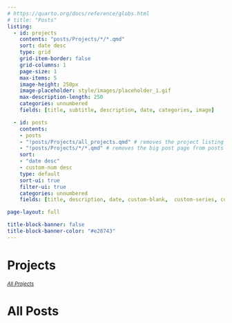 ```yaml
---
# https://quarto.org/docs/reference/globs.html
# title: "Posts"
listing:
  - id: projects
    contents: "posts/Projects/*/*.qmd"
    sort: date desc
    type: grid
    grid-item-border: false
    grid-columns: 1
    page-size: 1
    max-items: 5
    image-height: 250px
    image-placeholder: style/images/placeholder_1.gif
    max-description-length: 250
    categories: unnumbered
    fields: [title, subtitle, description, date, categories, image]

  - id: posts
    contents: 
    - posts
    - "!posts/Projects/all_projects.qmd" # removes the project listing page from posts
    - "!posts/Projects/*/*.qmd" # removes the big post page from posts (highlighted at top)
    sort: 
    - "date desc"
    - custom-num desc
    type: default
    sort-ui: true
    filter-ui: true
    categories: unnumbered
    fields: [title, description, date, custom-blank,  custom-series, custom-num, reading-time, categories, image]

page-layout: full

title-block-banner: false
title-block-banner-color: "#e28743"
---
```


# Projects

::: {#projects}
:::

~[*All Projects*](posts/Projects/all_projects.qmd)~

# All Posts

::: {#posts}
:::
